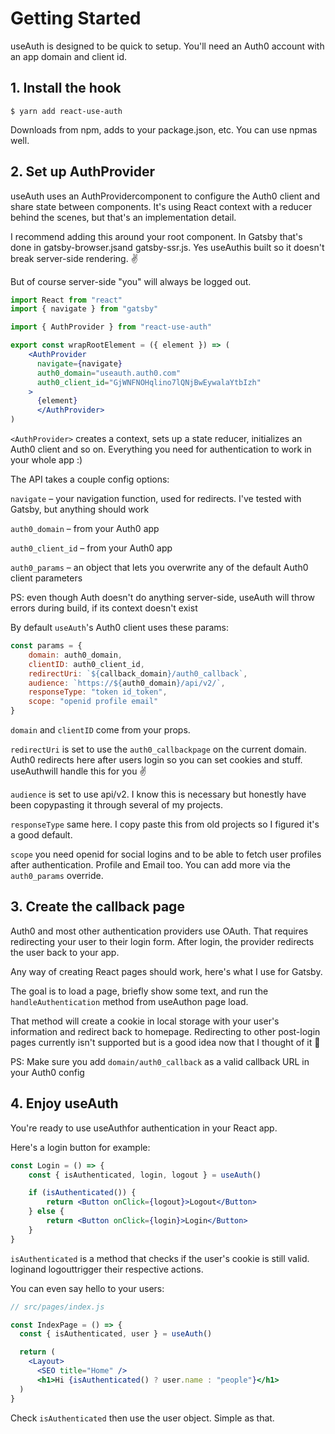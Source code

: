 # Getting Started

useAuth is designed to be quick to setup. You'll need an Auth0 account with an app domain and client id.


## 1. Install the hook

```
$ yarn add react-use-auth
```

Downloads from npm, adds to your package.json, etc. You can use npmas well.


## 2. Set up AuthProvider


useAuth uses an AuthProvidercomponent to configure the Auth0 client and share state between components. It's using React context with a reducer behind the scenes, but that's an implementation detail.

I recommend adding this around your root component. In Gatsby that's done in gatsby-browser.jsand gatsby-ssr.js. Yes useAuthis built so it doesn't break server-side rendering. ✌️

But of course server-side "you" will always be logged out.

```jsx
import React from "react"
import { navigate } from "gatsby"

import { AuthProvider } from "react-use-auth"

export const wrapRootElement = ({ element }) => (
    <AuthProvider
      navigate={navigate}
      auth0_domain="useauth.auth0.com"
      auth0_client_id="GjWNFNOHqlino7lQNjBwEywalaYtbIzh"
    >
      {element}
      </AuthProvider>
)
```

```<AuthProvider>``` creates a context, sets up a state reducer, initializes an Auth0 client and so on. Everything you need for authentication to work in your whole app :)

The API takes a couple config options:

```navigate``` – your navigation function, used for redirects. I've tested with Gatsby, but anything should work

```auth0_domain``` – from your Auth0 app

```auth0_client_id``` – from your Auth0 app

```auth0_params``` – an object that lets you overwrite any of the default Auth0 client parameters

PS: even though Auth doesn't do anything server-side, useAuth will throw errors during build, if its context doesn't exist

By default ```useAuth```'s Auth0 client uses these params:

```jsx
const params = {
    domain: auth0_domain,
    clientID: auth0_client_id,
    redirectUri: `${callback_domain}/auth0_callback`,
    audience: `https://${auth0_domain}/api/v2/`,
    responseType: "token id_token",
    scope: "openid profile email"
}
```

```domain``` and ```clientID``` come from your props.

```redirectUri``` is set to use the ```auth0_callbackpage``` on the current domain. Auth0 redirects here after users login so you can set cookies and stuff. useAuthwill handle this for you ✌️

```audience``` is set to use api/v2. I know this is necessary but honestly have been copypasting it through several of my projects.

```responseType``` same here. I copy paste this from old projects so I figured it's a good default.

```scope``` you need openid for social logins and to be able to fetch user profiles after authentication. Profile and Email too. You can add more via the ```auth0_params``` override.

## 3. Create the callback page


Auth0 and most other authentication providers use OAuth. That requires redirecting your user to their login form. After login, the provider redirects the user back to your app.

Any way of creating React pages should work, here's what I use for Gatsby.

The goal is to load a page, briefly show some text, and run the ```handleAuthentication``` method from useAuthon page load.

That method will create a cookie in local storage with your user's information and redirect back to homepage. Redirecting to other post-login pages currently isn't supported but is a good idea now that I thought of it 🤔

PS: Make sure you add ```domain/auth0_callback``` as a valid callback URL in your Auth0 config

## 4. Enjoy useAuth


You're ready to use useAuthfor authentication in your React app.

Here's a login button for example:

```jsx
const Login = () => {
    const { isAuthenticated, login, logout } = useAuth()

    if (isAuthenticated()) {
        return <Button onClick={logout}>Logout</Button>
    } else {
        return <Button onClick={login}>Login</Button>
    }
}
```

```isAuthenticated``` is a method that checks if the user's cookie is still valid. loginand logouttrigger their respective actions.

You can even say hello to your users:

```jsx
// src/pages/index.js

const IndexPage = () => {
  const { isAuthenticated, user } = useAuth()

  return (
    <Layout>
      <SEO title="Home" />
      <h1>Hi {isAuthenticated() ? user.name : "people"}</h1>
  )
}
```

Check ```isAuthenticated``` then use the user object. Simple as that.